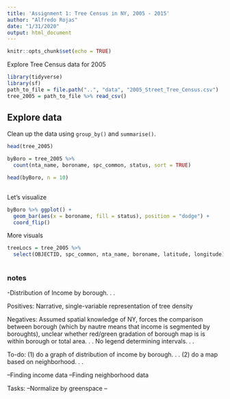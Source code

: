```yaml
---
title: 'Assignment 1: Tree Census in NY, 2005 - 2015'
author: "Alfredo Rojas"
date: "1/31/2020"
output: html_document
---
```


```r
knitr::opts_chunk$set(echo = TRUE)
```

Explore Tree Census data for 2005

```r

library(tidyverse)
library(sf)
path_to_file = file.path("..", "data", "2005_Street_Tree_Census.csv")
tree_2005 = path_to_file %>% read_csv()
```

## Explore data

Clean up the data using `group_by()` and `summarise()`. 

```r
head(tree_2005)

byBoro = tree_2005 %>%
  count(nta_name, boroname, spc_common, status, sort = TRUE)

head(byBoro, n = 10)
  
```

Let's visualize

```r

byBoro %>% ggplot() +
  geom_bar(aes(x = boroname, fill = status), position = "dodge") +
  coord_flip()
```

More visuals

```r

treeLocs = tree_2005 %>%
  select(OBJECTID, spc_common, nta_name, boroname, latitude, longitude)



```


### notes

-Distribution of Income by borough. . . 

Positives: Narrative, single-variable representation of tree density

Negatives: Assumed spatial knowledge of NY, forces the comparison between borough (which by nautre means that income is segmented by boroughts), unclear whether red/green gradation of borough map is is within borough or total area. . . No legend determining intervals. . . 

To-do: 
(1) do a graph of distribution of income by borough. . . 
(2) do a map based on neighborhood. . . 

--Finding income data
--Finding neighborhood data

Tasks:
--Normalize by greenspace
--